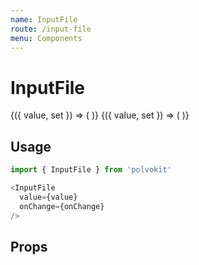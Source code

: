 ```yaml
---
name: InputFile
route: /input-file
menu: Components
---
```



# InputFile

<Playground>
  <Value>
    {({ value, set }) => (
      <InputFile value={value} onChange={set} />
    )}
  </Value>
</Playground>

<Playground>
  <Value defaultValue={{ name: 'file-name.pdf' }}>
    {({ value, set }) => (
      <InputFile value={value} onChange={set} />
    )}
  </Value>
</Playground>

## Usage

```js
import { InputFile } from 'polvokit'

<InputFile
  value={value}
  onChange={onChange}
/>
```

## Props

<Props of={InputFile} />
